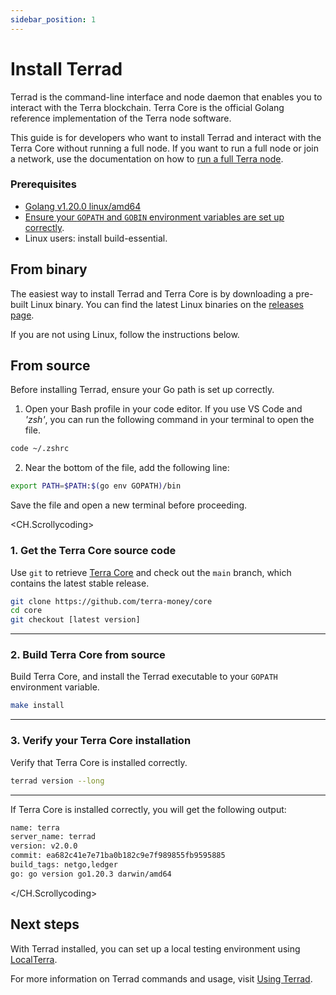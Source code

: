 ```yaml
---
sidebar_position: 1
---
```



# Install Terrad

Terrad is the command-line interface and node daemon that enables you to interact with the Terra blockchain. Terra Core is the official Golang reference implementation of the Terra node software.

This guide is for developers who want to install Terrad and interact with the Terra Core without running a full node. If you want to run a full node or join a network, use the documentation on how to [run a full Terra node](../../full-node/run-a-full-terra-node/README.mdx).

### Prerequisites

- [Golang v1.20.0 linux/amd64](https://golang.org/doc/install)
- [Ensure your `GOPATH` and `GOBIN` environment variables are set up correctly](#from-source).
- Linux users: install build-essential.

## From binary

The easiest way to install Terrad and Terra Core is by downloading a pre-built Linux binary. You can find the latest Linux binaries on the [releases page](https://github.com/terra-money/core/releases). 

If you are not using Linux, follow the instructions below. 

## From source

<Admonition type="tip" icon="🛣" title="Set up your Go path">

Before installing Terrad, ensure your Go path is set up correctly. 

1. Open your Bash profile in your code editor. If you use VS Code and _'zsh'_, you can run the following command in your terminal to open the file. 

```sh Terminal
code ~/.zshrc
```

2. Near the bottom of the file, add the following line: 

```sh Editor
export PATH=$PATH:$(go env GOPATH)/bin
```

Save the file and open a new terminal before proceeding. 

</Admonition>

<CH.Scrollycoding>
### 1. Get the Terra Core source code

Use `git` to retrieve [Terra Core](https://github.com/terra-money/core/) and check out the `main` branch, which contains the latest stable release.

```sh Terminal
git clone https://github.com/terra-money/core
cd core
git checkout [latest version]
```

---

### 2. Build Terra Core from source

Build Terra Core, and install the Terrad executable to your `GOPATH` environment variable.

```sh Terminal
make install
```

---

### 3. Verify your Terra Core installation

Verify that Terra Core is installed correctly.

```sh Terminal
terrad version --long
```

---

If Terra Core is installed correctly, you will get the following output:

```sh Output
name: terra
server_name: terrad
version: v2.0.0
commit: ea682c41e7e71ba0b182c9e7f989855fb9595885
build_tags: netgo,ledger
go: go version go1.20.3 darwin/amd64
```
</CH.Scrollycoding>

## Next steps

With Terrad installed, you can set up a local testing environment using [LocalTerra](../localterra/README.mdx).

For more information on Terrad commands and usage, visit [Using Terrad](using-terrad.mdx).


